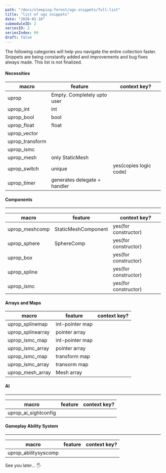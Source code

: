 ```yaml
---
path: "/docs/sleeping-forest/ugs-snippets/full-list"
title: "list of ugs snippets"
date: "2020-01-10"
submoduleID: 2
seriesID: 2
seriesIndex: 99
draft: false
---
```


The following categories will help you navigate the entire collection faster.
Snippets are being constantly added and improvements and bug fixes always made.
This list is not finalized.

#### Necessities

| macro           | feature                      | context key?           |
| --------------- | ---------------------------- | ---------------------- |
| uprop           | Empty. Completely upto user  |                        |
| uprop_int       | int                          |                        |
| uprop_bool      | bool                         |                        |
| uprop_float     | float                        |                        |
| uprop_vector    |                              |                        |
| uprop_transform |                              |                        |
| uprop_ismc      |                              |                        |
| uprop_mesh      | only StaticMesh              |                        |
| uprop_switch    | unique                       | yes(copies logic code) |
| uprop_timer     | generates delegate + handler |                        |

#### Components

---

| macro          | feature             | context key?         |
| -------------- | ------------------- | -------------------- |
| uprop_meshcomp | StaticMeshComponent | yes(for constructor) |
| uprop_sphere   | SphereComp          | yes(for constructor) |
| uprop_box      |                     | yes(for constructor) |
| uprop_spline   |                     | yes(for constructor) |
| uprop_ismc     |                     | yes(for constructor) |

#### Arrays and Maps

| macro             | feature         | context key? |
| ----------------- | --------------- | ------------ |
| uprop_splinemap   | int-pointer map |              |
| uprop_splinearray | pointer array   |              |
| uprop_ismc_map    | int-pointer map |              |
| uprop_ismc_array  | pointer array   |              |
| uprop_ismc_map    | transform map   |              |
| uprop_ismc_array  | transorm map    |              |
| uprop_mesh_array  | Mesh array      |              |

#### AI

---

| macro                | feature | context key? |
| -------------------- | ------- | ------------ |
| uprop_ai_sightconfig |         |              |

#### Gameplay Ability System

---

| macro                | feature | context key? |
| -------------------- | ------- | ------------ |
| uprop_abilitysyscomp |         |              |

See you later... 🖐
